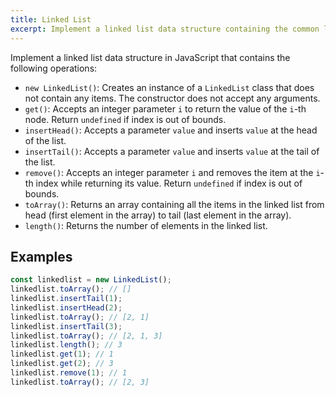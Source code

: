 ```yaml
---
title: Linked List
excerpt: Implement a linked list data structure containing the common linked list methods
---
```


Implement a linked list data structure in JavaScript that contains the following operations:

- `new LinkedList()`: Creates an instance of a `LinkedList` class that does not contain any items. The constructor does not accept any arguments.
- `get()`: Accepts an integer parameter `i` to return the value of the `i`-th node. Return `undefined` if index is out of bounds.
- `insertHead()`: Accepts a parameter `value` and inserts `value` at the head of the list.
- `insertTail()`: Accepts a parameter `value` and inserts `value` at the tail of the list.
- `remove()`: Accepts an integer parameter `i` and removes the item at the `i`-th index while returning its value. Return `undefined` if index is out of bounds.
- `toArray()`: Returns an array containing all the items in the linked list from head (first element in the array) to tail (last element in the array).
- `length()`: Returns the number of elements in the linked list.

## Examples

```js
const linkedlist = new LinkedList();
linkedlist.toArray(); // []
linkedlist.insertTail(1);
linkedlist.insertHead(2);
linkedlist.toArray(); // [2, 1]
linkedlist.insertTail(3);
linkedlist.toArray(); // [2, 1, 3]
linkedlist.length(); // 3
linkedlist.get(1); // 1
linkedlist.get(2); // 3
linkedlist.remove(1); // 1
linkedlist.toArray(); // [2, 3]
```
